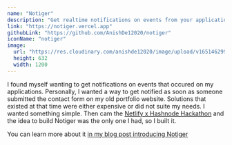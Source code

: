 ```yaml
---
name: "Notiger"
description: "Get realtime notifications on events from your application"
link: "https://notiger.vercel.app"
githubLink: "https://github.com/AnishDe12020/notiger"
iconName: "notiger"
image:
  url: "https://res.cloudinary.com/anishde12020/image/upload/v1651462990/Blogfolio/og2_onx91e.png"
  height: 632
  width: 1200
---
```


I found myself wanting to get notifications on events that occured on my applications. Personally, I wanted a way to get notified as soon as someone submitted the contact form on my old portfolio website. Solutions that existed at that time were either expensive or did not suite my needs. I wanted something simple. Then cam the [Netlify x Hashnode Hackathon](https://townhall.hashnode.com/netlify-hackathon) and the idea to build Notiger was the only one I had, so I built it.

You can learn more about it [in my blog post introducing Notiger](https://blog.anishde.dev/notiger-get-realtime-notifications-on-events-from-your-application)
